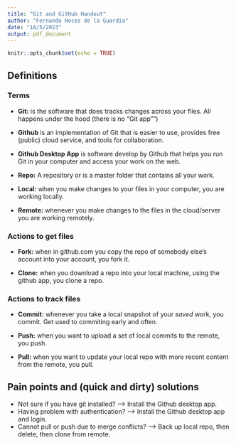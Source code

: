 ```yaml
---
title: "Git and GitHub Handout"
author: "Fernando Hoces de la Guardia"
date: "18/5/2023"
output: pdf_document
---
```


```r
knitr::opts_chunk$set(echo = TRUE)
```

## Definitions 

### Terms  

- **Git:** is the software that does tracks changes across your files. All happens under the hood (there is no "Git app"")  

- **Github** is an implementation of Git that is easier to use, provides free (public) cloud service, and tools for collaboration.  
- **Github Desktop App** is software develop by Github that helps you run Git in your computer and access your work on the web.   

- **Repo:** A repository or is a master folder that contains all your work.   

- **Local:** when you make changes to your files in your computer, you are working locally.    

- **Remote:** whenever you make changes to the files in the cloud/server you are working remotely.   

### Actions to get files

- **Fork:** when in github.com you copy the repo of somebody else's account into your account, you fork it.     

- **Clone:** when you download a repo into your local machine, using the github app, you clone a repo.     

### Actions to track files    

- **Commit:** whenever you take a local snapshot of your *saved* work, you commit. Get used to commiting early and often.     

- **Push:** when you want to upload a set of local commits to the remote, you push.   

- **Pull:** when you want to update your local repo with more recent content from the remote, you pull. 


## Pain points and (quick and dirty) solutions

- Not sure if you have git installed? --> Install the Github desktop app.   
- Having problem with authentication?  --> Install the Github desktop app and login.   
- Cannot pull or push due to merge conflicts? --> Back up local repo, then delete, then clone from remote. 



